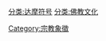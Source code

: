 {{commonscat|Buddhist symbols}}
[[分类:达摩符号|分类:达摩符号]]
[[分类:佛教文化|分类:佛教文化]]
[[Category:宗教象徵|Category:宗教象徵]]